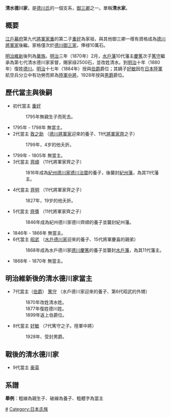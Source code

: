 {{御三家與御三卿}}
{{日本氏族
|家名=清水德川家
|家紋=Japanese crest Tokugawa Aoi.svg
|家紋名称=[[三葉葵|三葉葵]]
|本姓=稱・[[清和源氏|清和源氏]]
|家祖=[[德川重好|德川重好]]
|種別=[[武家|武家]]<br>[[華族|華族]]（[[伯爵|伯爵]]）
|出身地=[[武藏國|武藏國]][[江戶|江戶]]
|根拠地=[[武藏國|武藏國]][[江戶|江戶]]<br/>[[東京都|東京都]]
|人物=[[德川昭武|德川昭武]]、[[德川好敏|德川好敏]]
|支流=
}}
{{japanese
|japanese=清水徳川家
|kana=しみずとくがわけ
}}
'''清水德川家'''，是[[德川氏|德川氏]]的一個支系，[[御三卿|御三卿]]之一。單稱'''清水家'''。

== 概要 ==
[[江戶幕府|江戶幕府]]第九代[[征夷大將軍|將軍]][[德川家重|家重]]的第二子[[德川重好|重好]]為家祖，與其他御三卿一樣有資格成為[[德川將軍家|德川將軍家]]後繼。家格僅次於[[德川御三家|德川御三家]]，俸禄10萬石。

[[明治維新|明治維新]]後列為[[華族|華族]]。[[明治|明治]]三年（1870年）2月，[[水戶藩|水戶藩]]10代藩主[[德川慶篤|慶篤]]次子[[徳川篤守|篤守]]繼承為第七代清水德川家家督，賜家祿2500石，並改姓清水。到[[明治|明治]]十年（1880年）復姓[[德川氏|德川]]。[[明治|明治]]十七年（1884年）授與[[伯爵|伯爵]]爵位；其嫡子[[德川好敏|好敏]]因在[[日本陸軍|日本陸軍]]航空兵分立中有功勞而昇為[[陸軍中將|陸軍中將]]，1928年授與[[男爵|男爵]]爵位。

== 歷代當主與後嗣 ==
*初代當主 [[德川重好|重好]]
*:1795年無親生子而死去。
*1795年 - 1798年 無當主。
*2代當主 [[德川敦之助|敦之助]] （[[德川將軍家|德川將軍家]]迎來的養子、11代[[征夷大將軍|將軍]][[德川家齊|家齊]]之子）
*:1799年，4岁的他夭折。
*1799年 - 1805年 無當主。
*3代當主 [[德川齊順|齊順]] （11代將軍家齊之子）
*:1816年成為[[紀州德川家|紀州德川家]][[德川治寶|德川治寶]]的養子，後襲封[[紀州藩|紀州藩]]，為其11代藩主。
*4代當主 [[德川齊明|齊明]] （11代將軍家齊之子）
*:1827年，19岁的他夭折。
*5代當主 [[德川齊彊|齊彊]] （11代將軍家齊之子）
*:1846年成為紀州德川家德川齊順的養子並襲封紀州藩。
*1846年 - 1866年 無當主。
*6代當主 [[德川昭武|昭武]] （[[水戶德川家|水戶德川家]]迎來的養子、15代將軍慶喜的親弟）
*:1868年成為水戶德川家[[德川慶篤|德川慶篤]]的養子並襲封[[水戶藩|水戶藩]]，為其11代藩主。
*1868年 - 1870年 無當主。

==明治維新後的清水德川家當主==
*7代當主（[[伯爵|伯爵]]） [[德川篤守|篤守]] （水戶德川家迎來的養子、第6代昭武的外甥）
*:1870年改姓清水姓。
*:1877年復姓德川姓。
*:1899年返上伯爵位。
*8代當主 [[德川好敏|好敏]] （7代篤守之子。陸軍中將）
*:1928年、受封男爵。

==戰後的清水德川家==
*9代當主 [[德川豪英|豪英]] 

== 系譜 ==
'''舉例'''：粗線為親生子、破線為養子、粗體字為當主
{{chart/start|style=font-size:85%}}
{{chart|border=0|shigeyoshi|shigeyoshi='''[[德川重好|重好]]'''}}
{{chart|border=0| |:| |}}
{{chart|border=0|atsu|atsu='''[[德川敦之助|敦之助]]'''}}
{{chart|border=0| |:| |}}
{{chart|border=0|nariyuki|nariyuki='''[[德川齊順|齊順]]'''}}
{{chart|border=0| |:| |}}
{{chart|border=0|nariaki|nariaki='''[[德川齊明|齊明]]'''}}
{{chart|border=0| |:| |}}
{{chart|border=0|narikatsu|narikatsu='''[[德川齊彊|齊彊]]'''}}
{{chart|border=0| |:| |}}
{{chart|border=0|akitake|akitake='''[[德川昭武|昭武]]'''}}
{{chart|border=0| |:| |}}
{{chart|border=0|atsumori|atsumori='''[[德川篤守|篤守]]'''}}
{{chart|border=0| |!| |}}
{{chart|border=0|yoshitoshi|yoshitoshi='''[[德川好敏|好敏]]'''}}
{{chart|border=0| |!| |}}
{{chart|border=0|hidetsune|hidetsune='''[[德川豪英|豪英]]'''}}
{{chart|border=0| |!| |}}
{{chart|border=0|makoto|makoto='''[[德川真|真]]'''}}
{{chart/end}}

[[Category:清水德川家|#]]
[[Category:日本氏族|Category:日本氏族]]